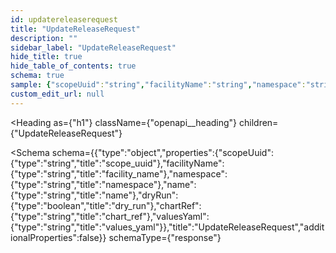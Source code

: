 ```yaml
---
id: updatereleaserequest
title: "UpdateReleaseRequest"
description: ""
sidebar_label: "UpdateReleaseRequest"
hide_title: true
hide_table_of_contents: true
schema: true
sample: {"scopeUuid":"string","facilityName":"string","namespace":"string","name":"string","dryRun":true,"chartRef":"string","valuesYaml":"string"}
custom_edit_url: null
---
```



<Heading
  as={"h1"}
  className={"openapi__heading"}
  children={"UpdateReleaseRequest"}
>
</Heading>





<Schema
  schema={{"type":"object","properties":{"scopeUuid":{"type":"string","title":"scope_uuid"},"facilityName":{"type":"string","title":"facility_name"},"namespace":{"type":"string","title":"namespace"},"name":{"type":"string","title":"name"},"dryRun":{"type":"boolean","title":"dry_run"},"chartRef":{"type":"string","title":"chart_ref"},"valuesYaml":{"type":"string","title":"values_yaml"}},"title":"UpdateReleaseRequest","additionalProperties":false}}
  schemaType={"response"}
>
  
</Schema>
            